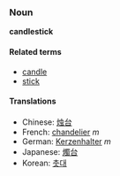 ===Noun===
'''candlestick'''

====Related terms====
*[[candle]]
*[[stick]]

====Translations====
*Chinese: [[烛台]]
*French: [[chandelier]] ''m''
*German: [[Kerzenhalter]] ''m''
*Japanese: [[燭台]]
*Korean: [[촛대]]